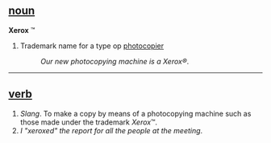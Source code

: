 == [[noun]] ==
'''Xerox''' &#8482;
#Trademark name for a type op [[photocopier]]
#:''Our new photocopying machine is a Xerox&reg;''.

----

== [[verb]] ==
#''Slang''. To make a copy by means of a photocopying machine such as those made under the trademark ''Xerox''&#8482;.
#''I "xeroxed" the report for all the people at the meeting''.